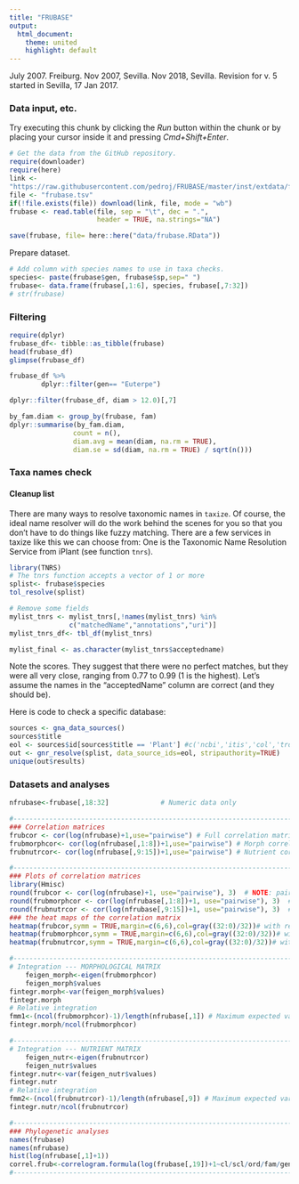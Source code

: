 ```yaml
---
title: "FRUBASE"
output:
  html_document:
    theme: united
    highlight: default
---
```


July 2007. Freiburg. Nov 2007, Sevilla. Nov 2018, Sevilla. Revision for v. 5 started in
Sevilla, 17 Jan 2017.

### Data input, etc.

Try executing this chunk by clicking the *Run* button within the chunk or by placing your
cursor inside it and pressing *Cmd+Shift+Enter*.

```r
# Get the data from the GitHub repository.
require(downloader)
require(here)
link <-
"https://raw.githubusercontent.com/pedroj/FRUBASE/master/inst/extdata/frubase.tsv"
file <- "frubase.tsv"
if(!file.exists(file)) download(link, file, mode = "wb")
frubase <- read.table(file, sep = "\t", dec = ".", 
                      header = TRUE, na.strings="NA")

save(frubase, file= here::here("data/frubase.RData"))

```

Prepare dataset.

```r
# Add column with species names to use in taxa checks.
species<- paste(frubase$gen, frubase$sp,sep=" ")
frubase<- data.frame(frubase[,1:6], species, frubase[,7:32])
# str(frubase)

```

### Filtering

```r
require(dplyr)
frubase_df<- tibble::as_tibble(frubase)
head(frubase_df)
glimpse(frubase_df)

frubase_df %>%
        dplyr::filter(gen== "Euterpe") 

dplyr::filter(frubase_df, diam > 12.0)[,7]

by_fam.diam <- group_by(frubase, fam)
dplyr::summarise(by_fam.diam,
                count = n(),
                diam.avg = mean(diam, na.rm = TRUE),
                diam.se = sd(diam, na.rm = TRUE) / sqrt(n()))

```

### Taxa names check

#### Cleanup list

There are many ways to resolve taxonomic names in `taxize`. Of course, the ideal name
resolver will do the work behind the scenes for you so that you don't have to do things
like fuzzy matching. There are a few services in taxize like this we can choose from: One
is the Taxonomic Name Resolution Service from iPlant (see function `tnrs`).

```r
library(TNRS)
# The tnrs function accepts a vector of 1 or more
splist<- frubase$species
tol_resolve(splist)

# Remove some fields
mylist_tnrs <- mylist_tnrs[,!names(mylist_tnrs) %in%
               c("matchedName","annotations","uri")]
mylist_tnrs_df<- tbl_df(mylist_tnrs)

mylist_final <- as.character(mylist_tnrs$acceptedname)

```

Note the scores. They suggest that there were no perfect matches, but they were all very
close, ranging from 0.77 to 0.99 (1 is the highest). Let's assume the names in the
"acceptedName" column are correct (and they should be).

Here is code to check a specific database:

```r
sources <- gna_data_sources()
sources$title
eol <- sources$id[sources$title == 'Plant'] #c('ncbi','itis','col','tropicos')
out <- gnr_resolve(splist, data_source_ids=eol, stripauthority=TRUE)
unique(out$results)

```

### Datasets and analyses

```r
nfrubase<-frubase[,18:32]             # Numeric data only

#-------------------------------------------------------------------------
### Correlation matrices
frubcor <- cor(log(nfrubase)+1,use="pairwise") # Full correlation matrix
frubmorphcor<- cor(log(nfrubase[,1:8])+1,use="pairwise") # Morph correlation matrix
frubnutrcor<- cor(log(nfrubase[,9:15])+1,use="pairwise") # Nutrient correlation matrix

#-------------------------------------------------------------------------
### Plots of correlation matrices
library(Hmisc)
round(frubcor <- cor(log(nfrubase)+1, use="pairwise"), 3)  # NOTE: pairwise
round(frubmorphcor <- cor(log(nfrubase[,1:8])+1, use="pairwise"), 3)  # NOTE: pairwise
round(frubnutrcor <- cor(log(nfrubase[,9:15])+1, use="pairwise"), 3)  # NOTE: pairwise
### the heat maps of the correlation matrix
heatmap(frubcor,symm = TRUE,margin=c(6,6),col=gray((32:0)/32))# with reorder()
heatmap(frubmorphcor,symm = TRUE,margin=c(6,6),col=gray((32:0)/32))# with reorder()
heatmap(frubnutrcor,symm = TRUE,margin=c(6,6),col=gray((32:0)/32))# with reorder()

#---------------------------------------------------------------------------
# Integration --- MORPHOLOGICAL MATRIX
	feigen_morph<-eigen(frubmorphcor)
	feigen_morph$values
fintegr.morph<-var(feigen_morph$values)
fintegr.morph
# Relative integration
fmm1<-(ncol(frubmorphcor)-1)/length(nfrubase[,1]) # Maximum expected variance
fintegr.morph/ncol(frubmorphcor)

#---------------------------------------------------------------------------
# Integration --- NUTRIENT MATRIX
	feigen_nutr<-eigen(frubnutrcor)
	feigen_nutr$values
fintegr.nutr<-var(feigen_nutr$values)
fintegr.nutr
# Relative integration
fmm2<-(ncol(frubnutrcor)-1)/length(nfrubase[,9]) # Maximum expected variance
fintegr.nutr/ncol(frubnutrcor)

#---------------------------------------------------------------------------
### Phylogenetic analyses
names(frubase)
names(nfrubase)
hist(log(nfrubase[,1]+1))
correl.frub<-correlogram.formula(log(frubase[,19])+1~cl/scl/ord/fam/gen,use="pairwise.complete.obs")
#---------------------------------------------------------------------------

```
